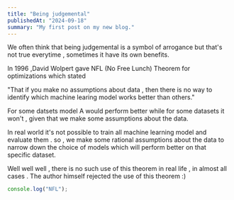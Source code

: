 ```yaml
---
title: "Being judgemental"
publishedAt: "2024-09-18"
summary: "My first post on my new blog."
---
```


We often think that being judgemental is a symbol of arrogance but that's not true everytime , sometimes it have its own benefits.


In 1996 ,David Wolpert gave NFL (No Free Lunch) Theorem for optimizations which stated

"That if you make no assumptions about data , then there is no way to identify which machine learing model works better than others."

For some datsets model A would perform better while for some datasets it won't , given that we make some assumptions about the data.

In real world it's not possible to train all machine learning model and evaluate them . so , we make some rational assumptions about the data to narrow down the choice of models which will perform better on that specific dataset.




Well well well , there is no such use of this theorem in real life , in almost all cases . The author himself rejected the use of this theorem :) 

```jsx
console.log("NFL");
```
